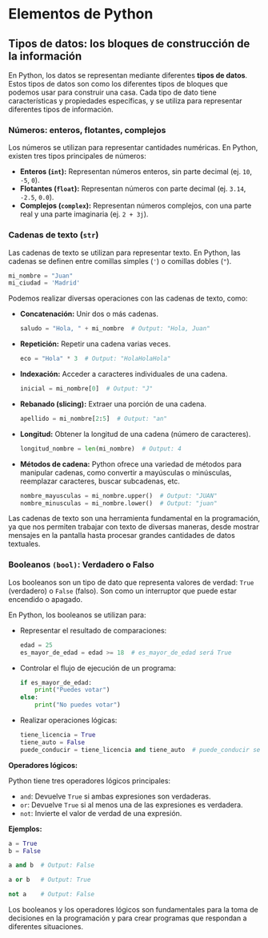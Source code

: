 # Elementos de Python

## Tipos de datos: los bloques de construcción de la información

En Python, los datos se representan mediante diferentes **tipos de datos**. Estos tipos de datos son como los diferentes tipos de bloques que podemos usar para construir una casa. Cada tipo de dato tiene características y propiedades específicas, y se utiliza para representar diferentes tipos de información.

### Números: enteros, flotantes, complejos

Los números se utilizan para representar cantidades numéricas. En Python, existen tres tipos principales de números:

-   **Enteros (`int`):** Representan números enteros, sin parte decimal (ej. `10`, `-5`, `0`).
-   **Flotantes (`float`):** Representan números con parte decimal (ej. `3.14`, `-2.5`, `0.0`).
-   **Complejos (`complex`):** Representan números complejos, con una parte real y una parte imaginaria (ej. `2 + 3j`).

### Cadenas de texto (`str`)

Las cadenas de texto se utilizan para representar texto. En Python, las cadenas se definen entre comillas simples (`'`) o comillas dobles (`"`).

```python
mi_nombre = "Juan"
mi_ciudad = 'Madrid'
```

Podemos realizar diversas operaciones con las cadenas de texto, como:

-   **Concatenación:** Unir dos o más cadenas.

    ```python
    saludo = "Hola, " + mi_nombre  # Output: "Hola, Juan"
    ```

-   **Repetición:** Repetir una cadena varias veces.

    ```python
    eco = "Hola" * 3  # Output: "HolaHolaHola"
    ```

-   **Indexación:** Acceder a caracteres individuales de una cadena.

    ```python
    inicial = mi_nombre[0]  # Output: "J"
    ```

-   **Rebanado (slicing):** Extraer una porción de una cadena.

    ```python
    apellido = mi_nombre[2:5]  # Output: "an"
    ```

-   **Longitud:** Obtener la longitud de una cadena (número de caracteres).

    ```python
    longitud_nombre = len(mi_nombre)  # Output: 4
    ```

-   **Métodos de cadena:** Python ofrece una variedad de métodos para manipular cadenas, como convertir a mayúsculas o minúsculas, reemplazar caracteres, buscar subcadenas, etc.

    ```python
    nombre_mayusculas = mi_nombre.upper()  # Output: "JUAN"
    nombre_minusculas = mi_nombre.lower()  # Output: "juan"
    ```

Las cadenas de texto son una herramienta fundamental en la programación, ya que nos permiten trabajar con texto de diversas maneras, desde mostrar mensajes en la pantalla hasta procesar grandes cantidades de datos textuales.

### Booleanos `(bool)`: Verdadero o Falso

Los booleanos son un tipo de dato que representa valores de verdad: `True` (verdadero) o `False` (falso). Son como un interruptor que puede estar encendido o apagado.

En Python, los booleanos se utilizan para:

-   Representar el resultado de comparaciones:

    ```python
    edad = 25
    es_mayor_de_edad = edad >= 18  # es_mayor_de_edad será True
    ```

-   Controlar el flujo de ejecución de un programa:

    ```python
    if es_mayor_de_edad:
        print("Puedes votar")
    else:
        print("No puedes votar")
    ```

-   Realizar operaciones lógicas:

    ```python
    tiene_licencia = True
    tiene_auto = False
    puede_conducir = tiene_licencia and tiene_auto  # puede_conducir será False
    ```

**Operadores lógicos:**

Python tiene tres operadores lógicos principales:

-   `and`: Devuelve `True` si ambas expresiones son verdaderas.
-   `or`: Devuelve `True` si al menos una de las expresiones es verdadera.
-   `not`: Invierte el valor de verdad de una expresión.

**Ejemplos:**

```python
a = True
b = False

a and b  # Output: False
```

```python
a or b   # Output: True
```

```python
not a    # Output: False
```

Los booleanos y los operadores lógicos son fundamentales para la toma de decisiones en la programación y para crear programas que respondan a diferentes situaciones.
